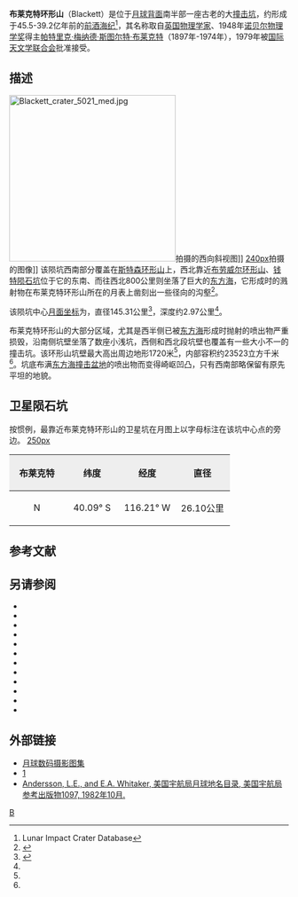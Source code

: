 {{lunar crater data|
 image=Blackett crater WAC.jpg|
 caption=[[月球勘测轨道飞行器|月球勘测轨道飞行器]]拍摄的图像|
 latitude=37.55|
 N_or_S=S|
 longitude=115.84|
 E_or_W=W|
 diameter=145.31公里|
 depth=2.97公里|
 colong=119|
 eponym=[[帕特里克·梅纳德·斯图尔特·布莱克特|帕特里克·梅·斯·布莱克特]]}}

'''布莱克特环形山'''（Blackett）是位于[[月球背面|月球背面]]南半部一座古老的大[[撞击坑|撞击坑]]，约形成于45.5-39.2亿年前的[[前酒海纪|前酒海纪]]<ref name=LICD>Lunar Impact Crater Database</ref>，其名称取自[[英国|英国]][[物理学家|物理学家]]、1948年[[诺贝尔物理学奖|诺贝尔物理学奖]]得主[[帕特里克·梅纳德·斯图尔特·布莱克特|帕特里克·梅纳德·斯图尔特·布莱克特]]（1897年-1974年），1979年被[[国际天文学联合会|国际天文学联合会]]批准接受。

==描述== 
[[Image:Blackett_crater_5021_med.jpg|300px]]拍摄的西向斜视图]] 
[[image:Normal_blackett-large.jpg|240px]]拍摄的图像]] 
该陨坑西南部分覆盖在[[斯特森环形山|斯特森环形山]]上，西北靠近[[布劳威尔环形山|布劳威尔环形山]]、[[钱特陨石坑|钱特陨石坑]]位于它的东南、而往西北800公里则坐落了巨大的[[东方海|东方海]]，它形成时的溅射物在布莱克特环形山所在的月表上凿刻出一些径向的沟壑<ref>{{Cite web |url=http://planetarynames.wr.usgs.gov/images/Lunar/lac_122_lo.pdf |title=Crater Blackett on the map LAC-122. |accessdate=2017-04-04 |archive-date=2013-02-20 |archive-url=https://web.archive.org/web/20130220194003/http://planetarynames.wr.usgs.gov/images/Lunar/lac_122_lo.pdf |dead-url=no }}</ref>。

该陨坑中心[[月面坐标|月面坐标]]为{{Coord|37.55|S|115.84|W|globe:Moon|nogoogle=1|noosm=1}}，直径145.31公里<ref name="IAU">{{Cite web |url=http://planetarynames.wr.usgs.gov/Feature/764 |title=Directory of the International Astronomical Union |accessdate=2017-04-04 |archive-date=2017-09-29 |archive-url=https://web.archive.org/web/20170929044527/https://planetarynames.wr.usgs.gov/Feature/764 |dead-url=no }}</ref>，深度约2.97公里<ref name="LICD"/>。

布莱克特环形山的大部分区域，尤其是西半侧已被[[东方海|东方海]]形成时抛射的喷出物严重损毁，沿南侧坑壁坐落了数座小浅坑，西侧和西北段坑壁也覆盖有一些大小不一的撞击坑。该环形山坑壁最大高出周边地形1720米<ref name="LICD"/>，内部容积约23523立方千米<ref name="LICD"/>。坑底布满[[东方海|东方海撞击盆地]]的喷出物而变得崎岖凹凸，只有西南部略保留有原先平坦的地貌。
==卫星陨石坑==
按惯例，最靠近布莱克特环形山的卫星坑在月图上以字母标注在该坑中心点的旁边。
[[image:Blackett-color.jpg|250px]]

{| class="wikitable"
!width="25%" style="background:#eeeeee;" |布莱克特 
!width="25%" style="background:#eeeeee;" |纬度
!width="25%" style="background:#eeeeee;" |经度
!width="25%" style="background:#eeeeee;" |直径
|-
|align="center"|N
|align="center"|40.09° S
|align="center"|116.21° W
|align="center"|26.10公里
|}{{clear}}
==参考文献==
{{reflist}}
==另请参阅==
{{refbegin}}
* {{cite book
  | last1 = Andersson
  | first1 = L. E.
  | last2 = Whitaker
  | first2 = E. A.
  | authorlink2 = Ewen Whitaker
  | date = 1982
  | title = [[NASA|NASA]] Catalogue of Lunar Nomenclature
  | publisher = NASA RP-1097
  | ref = harv
  }}
* {{cite web
  | last = Blue
  | first = Jennifer
  | date = July 25, 2007
  | title = Gazetteer of Planetary Nomenclature
  | publisher = [[United_States_Geological_Survey|USGS]]
  | url = http://planetarynames.wr.usgs.gov/
  | accessdate = 2007-08-05
  | ref = harv
  | archive-date = 2018-12-25
  | archive-url = https://web.archive.org/web/20181225170157/https://planetarynames.wr.usgs.gov/
  | dead-url = no
  }}
* {{cite book
  | last1 = Bussey
  | first1 = B.
  | authorlink1 = Ben Bussey
  | last2 = Spudis
  | first2 = P.
  | authorlink2 = Paul Spudis
  | date = 2004
  | title = The Clementine Atlas of the Moon
  | publisher = Cambridge University Press
  | location = New York
  | isbn = 978-0-521-81528-4
  | ref = harv
  }}
* {{cite book
  | last1 = Cocks
  | first1 = Elijah E.
  | last2 = Cocks
  | first2 = Josiah C.
  | date = 1995
  | title = Who's Who on the Moon: A Biographical Dictionary of Lunar Nomenclature
  | url = https://archive.org/details/isbn_9780936389271
  | publisher = Tudor Publishers
  | isbn = 978-0-936389-27-1
  | ref = harv
  }}
* {{cite web
  | last = McDowell
  | first = Jonathan
  | date = July 15, 2007
  | url = http://host.planet4589.org/astro/lunar/
  | title = Lunar Nomenclature
  | publisher = Jonathan's Space Report
  | accessdate = 2007-10-24
  | ref = harv
  | archive-date = 2018-12-25
  | archive-url = https://web.archive.org/web/20181225170156/http://host.planet4589.org/astro/lunar/
  | dead-url = no
  }}
* {{cite journal| last1 = Menzel| first1 = D. H.| last2 = Minnaert| first2 = M.| last3 = Levin| first3 = B.| last4 = Dollfus| first4 = A.| last5 = Bell| first5 = B.| title = Report on Lunar Nomenclature by the Working Group of Commission 17 of the IAU| doi = 10.1007/BF00171763| journal = Space Science Reviews| volume = 12| issue = 2| pages = 136–186| date = 1971| bibcode = 1971SSRv...12..136M| ref = harv}}
* {{cite book
  | first = Patrick
  | last = Moore
  | authorlink = Patrick Moore
  | date = 2001
  | title = On the Moon
  | url = https://archive.org/details/patrickmooreonmo00patr
  | publisher = Sterling Publishing Co.
  | isbn = 978-0-304-35469-6
  | ref = harv
  }}
* {{cite book
  | first = Fred W.
  | last = Price
  | date = 1988
  | title = The Moon Observer's Handbook
  | publisher = Cambridge University Press
  | isbn = 978-0-521-33500-3
  | ref = harv
  }}
* {{cite book
  | last = Rükl
  | first = Antonín
  | authorlink = Antonín Rükl
  | date = 1990
  | title = Atlas of the Moon
  | publisher = Kalmbach Books
  | isbn = 978-0-913135-17-4
  | ref = harv
  }}
* {{cite book
  | last = Webb
  | first = Rev. T. W.
  | authorlink = Thomas William Webb
  | date = 1962
  | title = Celestial Objects for Common Telescopes
  | url = https://archive.org/details/celestialobjects00webb
  | edition = 6th revised
  | publisher = Dover
  | isbn = 978-0-486-20917-3
  | ref = harv
  }}
* {{cite book
  | first = Ewen A.
  | last = Whitaker
  | authorlink = Ewen Whitaker
  | date = 1999
  | title = Mapping and Naming the Moon
  | publisher = Cambridge University Press
  | isbn = 978-0-521-62248-6
  | ref = harv
  }}
* {{cite book
  | first = Peter T.
  | last = Wlasuk
  | date = 2000
  | title = Observing the Moon
  | publisher = Springer
  | isbn = 978-1-85233-193-1
  | ref = harv
 }}
{{refend}}

==外部链接==
* [http://www.lpi.usra.edu/resources/lunar_orbiter/bin/srch_nam.shtml?Blackett%7C0 月球数码摄影图集] {{Wayback|url=http://www.lpi.usra.edu/resources/lunar_orbiter/bin/srch_nam.shtml?Blackett%7C0 |date=20160303211515 }}
* [https://the-moon.wikispaces.com/Blackett维基月球在线解说-布莱克特环形山]{{dead link|date=2018年2月 |bot=InternetArchiveBot |fix-attempted=yes }}
* [http://planet4589.org/astro/lunar/RP-1097.pdf Andersson, L.E., and E.A. Whitaker, 美国宇航局月球地名目录, 美国宇航局参考出版物1097, 1982年10月.] {{Wayback|url=http://planet4589.org/astro/lunar/RP-1097.pdf |date=20141006125838 }}

[[Category:月球环形山|B]]
{{月球环形山 (A-B)}}